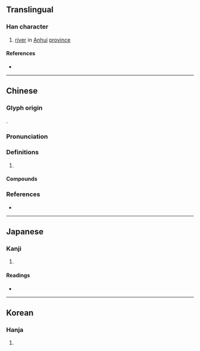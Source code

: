{{character info/new}}
{{also|颍}}
==Translingual==

===Han character===
{{Han char|rn=85|rad=水|as=11|sn=15|four=21286|canj=PEMBC|ids=⿰⿱匕水頁}}

# [[river]] in [[Anhui]] [[province]]

====References====
* {{Han ref|kx=0648.110|dkj=18188|dj=1058.040|hdz=74369.070|uh=6F41|ud=28481|bh=E5F9|bd=58873}}

----

==Chinese==
{{zh-forms|s=颍}}

===Glyph origin===
{{Han etym}}
{{Han compound|水|頃|c1=s|c2=p|t1=river|ls=psc}}.

===Pronunciation===
{{zh-pron
|m=yǐng
|c=wing6
|mc=y
|oc=y
|cat=
}}

===Definitions===
{{zh-hanzi}}

# {{rfdef|zh}}

====Compounds====
{{zh-der|潁川|潁水|潁河|潁考叔|潁陽|箕潁}}

===References===
* {{R:twedu|B02261}}

----

==Japanese==

===Kanji===
{{ja-kanji|grade=|rs=水11}}

# {{defn|lang=ja|sort=水11}}

====Readings====
* {{ja-readings|on=[[えい]] (ei)|kun=}}

----

==Korean==

===Hanja===
{{ko-hanja|hangeul=영|eumhun=강이름 영|rv=yeong|mr=yŏng|y=yeng}}

# {{defn|lang=ko|sort=水11}}
